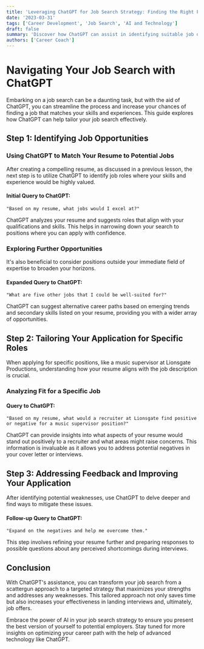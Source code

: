 ```yaml
---
title: 'Leveraging ChatGPT for Job Search Strategy: Finding the Right Fit'
date: '2023-03-31'
tags: ['Career Development', 'Job Search', 'AI and Technology']
draft: false
summary: 'Discover how ChatGPT can assist in identifying suitable job opportunities based on your resume and provide insights into potential positives and negatives as perceived by recruiters.'
authors: ['Career Coach']
---
```


# Navigating Your Job Search with ChatGPT

Embarking on a job search can be a daunting task, but with the aid of ChatGPT, you can streamline the process and increase your chances of finding a job that matches your skills and experiences. This guide explores how ChatGPT can help tailor your job search effectively.

## Step 1: Identifying Job Opportunities

### Using ChatGPT to Match Your Resume to Potential Jobs

After creating a compelling resume, as discussed in a previous lesson, the next step is to utilize ChatGPT to identify job roles where your skills and experience would be highly valued.

#### Initial Query to ChatGPT:

```plainText
"Based on my resume, what jobs would I excel at?"
```

ChatGPT analyzes your resume and suggests roles that align with your qualifications and skills. This helps in narrowing down your search to positions where you can apply with confidence.

### Exploring Further Opportunities

It's also beneficial to consider positions outside your immediate field of expertise to broaden your horizons.

#### Expanded Query to ChatGPT:

```plainText
"What are five other jobs that I could be well-suited for?"
```

ChatGPT can suggest alternative career paths based on emerging trends and secondary skills listed on your resume, providing you with a wider array of opportunities.

## Step 2: Tailoring Your Application for Specific Roles

When applying for specific positions, like a music supervisor at Lionsgate Productions, understanding how your resume aligns with the job description is crucial.

### Analyzing Fit for a Specific Job

#### Query to ChatGPT:

```plainText
"Based on my resume, what would a recruiter at Lionsgate find positive or negative for a music supervisor position?"
```

ChatGPT can provide insights into what aspects of your resume would stand out positively to a recruiter and what areas might raise concerns. This information is invaluable as it allows you to address potential negatives in your cover letter or interviews.

## Step 3: Addressing Feedback and Improving Your Application

After identifying potential weaknesses, use ChatGPT to delve deeper and find ways to mitigate these issues.

#### Follow-up Query to ChatGPT:

```plainText
"Expand on the negatives and help me overcome them."
```

This step involves refining your resume further and preparing responses to possible questions about any perceived shortcomings during interviews.

## Conclusion

With ChatGPT's assistance, you can transform your job search from a scattergun approach to a targeted strategy that maximizes your strengths and addresses any weaknesses. This tailored approach not only saves time but also increases your effectiveness in landing interviews and, ultimately, job offers.

Embrace the power of AI in your job search strategy to ensure you present the best version of yourself to potential employers. Stay tuned for more insights on optimizing your career path with the help of advanced technology like ChatGPT.
